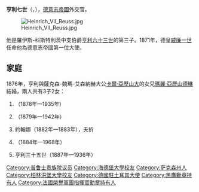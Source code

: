 {{Unreferenced|time=2020-09-25T00:29:53+00:00}}
'''亨利七世'''（{{lang-de|Heinrich VII.}}，{{bd|1825年|7月14日|1906年|5月2日}}），[[德意志帝國|德意志帝國]]外交官。

[[File:Heinrich_VII_Reuss.jpg|thumb]]

他是羅伊斯-科斯特利茨中支伯爵[[亨利六十三世_(羅伊斯-科斯特利茨)|亨利六十三世]]的第三子。1871年，德皇[[威廉一世_(德國)|威廉一世]]任命他為德意志帝國第一位大使。

== 家庭 ==
1876年，亨利與薩克森-魏瑪-艾森納赫大公[[卡尔·亚历山大_(萨克森-魏玛-艾森纳赫)|卡爾·亞歷山大]]的女兒[[薩克森-魏瑪-艾森納赫的瑪麗·亞歷山德琳|瑪麗·亞歷山德琳]]結婚，兩人共有3子2女：
# {{le|亨利三十二世|Prince Heinrich XXXII Reuss of Köstritz}}（1878年—1935年）
# {{le|亨利三十三世|Prince Heinrich XXXIII Reuss of Köstritz}}（1879年—1942年）
# 約翰娜（1882年—1883年），夭折
# {{le|索菲·蕾奈特|Sophie Renate Reuss of Köstritz}}（1884年—1968年）
# 亨利三十五世（1887年—1936年）

{{DEFAULTSORT:Heinrich 07}}
[[Category:普鲁士贵族院议员|Category:普鲁士贵族院议员]]
[[Category:海德堡大學校友|Category:海德堡大學校友]]
[[Category:萨克森州人|Category:萨克森州人]]
[[Category:柏林洪堡大學校友|Category:柏林洪堡大學校友]]
[[Category:德國駐土耳其大使|Category:德國駐土耳其大使]]
[[Category:黑鷹勳章持有人|Category:黑鷹勳章持有人]]
[[Category:法國榮譽軍團指揮官勳章持有人|Category:法國榮譽軍團指揮官勳章持有人]]
